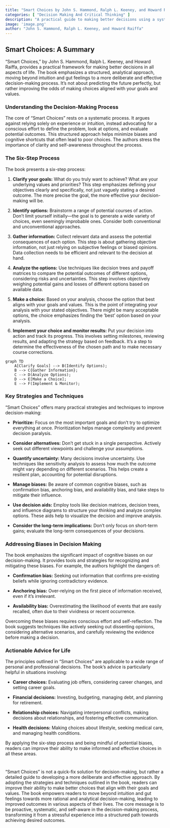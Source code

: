 ```yaml
---
title: "Smart Choices by John S. Hammond, Ralph L. Keeney, and Howard Raiffa"
categories: [ "Decision Making And Critical Thinking" ]
description: "A practical guide to making better decisions using a systematic approach"
image: 'image.png'
author: "John S. Hammond, Ralph L. Keeney, and Howard Raiffa"
---
```

## Smart Choices: A Summary

"Smart Choices," by John S. Hammond, Ralph L. Keeney, and Howard Raiffa, provides a practical framework for making better decisions in all aspects of life.  The book emphasizes a structured, analytical approach, moving beyond intuition and gut feelings to a more deliberate and effective decision-making process.  It's not about predicting the future perfectly, but rather improving the odds of making choices aligned with your goals and values.

### Understanding the Decision-Making Process

The core of "Smart Choices" rests on a systematic process.  It argues against relying solely on experience or intuition, instead advocating for a conscious effort to define the problem, look at options, and evaluate potential outcomes.  This structured approach helps minimize biases and cognitive shortcuts that often lead to poor choices.  The authors stress the importance of clarity and self-awareness throughout the process.

### The Six-Step Process

The book presents a six-step process:

1. **Clarify your goals:**  What do you truly want to achieve? What are your underlying values and priorities? This step emphasizes defining your objectives clearly and specifically, not just vaguely stating a desired outcome.  The more precise the goal, the more effective your decision-making will be.

2. **Identify options:** Brainstorm a range of potential courses of action. Don't limit yourself initially—the goal is to generate a wide variety of choices, even seemingly improbable ones.  Consider both conventional and unconventional approaches.

3. **Gather information:** Collect relevant data and assess the potential consequences of each option. This step is about gathering objective information, not just relying on subjective feelings or biased opinions.  Data collection needs to be efficient and relevant to the decision at hand.

4. **Analyze the options:** Use techniques like decision trees and payoff matrices to compare the potential outcomes of different options, considering risks and uncertainties. This step involves objectively weighing potential gains and losses of different options based on available data.

5. **Make a choice:** Based on your analysis, choose the option that best aligns with your goals and values.  This is the point of integrating your analysis with your stated objectives.  There might be many acceptable options, the choice emphasizes finding the 'best' option based on your analysis.

6. **Implement your choice and monitor results:** Put your decision into action and track its progress. This involves setting milestones, reviewing results, and adapting the strategy based on feedback. It's a step to determine the effectiveness of the chosen path and to make necessary course corrections.


```mermaid
graph TD
    A[Clarify Goals] --> B(Identify Options);
    B --> C{Gather Information};
    C --> D(Analyze Options);
    D --> E[Make a Choice];
    E --> F(Implement & Monitor);
```

### Key Strategies and Techniques

"Smart Choices" offers many practical strategies and techniques to improve decision-making:

* **Prioritize:**  Focus on the most important goals and don't try to optimize everything at once.  Prioritization helps manage complexity and prevent decision paralysis.

* **Consider alternatives:**  Don't get stuck in a single perspective. Actively seek out different viewpoints and challenge your assumptions.

* **Quantify uncertainty:** Many decisions involve uncertainty. Use techniques like sensitivity analysis to assess how much the outcome might vary depending on different scenarios. This helps create a resilient plan, accounting for potential disruptions.

* **Manage biases:**  Be aware of common cognitive biases, such as confirmation bias, anchoring bias, and availability bias, and take steps to mitigate their influence.

* **Use decision aids:**  Employ tools like decision matrices, decision trees, and influence diagrams to structure your thinking and analyze complex options.  These aids help to visualize the decision and improve analysis.

* **Consider the long-term implications:**  Don't only focus on short-term gains; evaluate the long-term consequences of your decisions.


### Addressing Biases in Decision Making

The book emphasizes the significant impact of cognitive biases on our decision-making.  It provides tools and strategies for recognizing and mitigating these biases.  For example, the authors highlight the dangers of:

* **Confirmation bias:**  Seeking out information that confirms pre-existing beliefs while ignoring contradictory evidence.

* **Anchoring bias:**  Over-relying on the first piece of information received, even if it's irrelevant.

* **Availability bias:**  Overestimating the likelihood of events that are easily recalled, often due to their vividness or recent occurrence.

Overcoming these biases requires conscious effort and self-reflection.  The book suggests techniques like actively seeking out dissenting opinions, considering alternative scenarios, and carefully reviewing the evidence before making a decision.

### Actionable Advice for Life

The principles outlined in "Smart Choices" are applicable to a wide range of personal and professional decisions.  The book's advice is particularly helpful in situations involving:

* **Career choices:**  Evaluating job offers, considering career changes, and setting career goals.

* **Financial decisions:**  Investing, budgeting, managing debt, and planning for retirement.

* **Relationship choices:**  Navigating interpersonal conflicts, making decisions about relationships, and fostering effective communication.

* **Health decisions:**  Making choices about lifestyle, seeking medical care, and managing health conditions.

By applying the six-step process and being mindful of potential biases, readers can improve their ability to make informed and effective choices in all these areas.


#

"Smart Choices" is not a quick-fix solution for decision-making, but rather a detailed guide to developing a more deliberate and effective approach. By adopting the strategies and techniques outlined in the book, readers can improve their ability to make better choices that align with their goals and values. The book empowers readers to move beyond intuition and gut feelings towards more rational and analytical decision-making, leading to improved outcomes in various aspects of their lives. The core message is to be proactive, systematic, and self-aware in the decision-making process, transforming it from a stressful experience into a structured path towards achieving desired outcomes.

